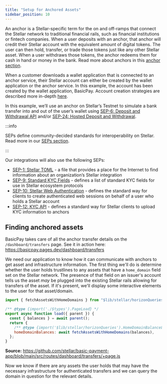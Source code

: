 ```yaml
---
title: "Setup for Anchored Assets"
sidebar_position: 10
---
```


An anchor is a Stellar-specific term for the on and off-ramps that connect the Stellar network to traditional financial rails, such as financial institutions or fintech companies. When a user deposits with an anchor, that anchor will credit their Stellar account with the equivalent amount of digital tokens. The user can then hold, transfer, or trade those tokens just like any other Stellar asset. When a user withdraws those tokens, the anchor redeems them for cash in hand or money in the bank. Read more about anchors in this [anchor section](../../../learn/encyclopedia/anchors.mdx).

When a customer downloads a wallet application that is connected to an anchor service, their Stellar account can either be created by the wallet application or the anchor service. In this example, the account has been created by the wallet application, BasicPay. Account creation strategies are described more in-depth [here](../../application-design-considerations.mdx#account-creation-strategies).

In this example, we’ll use an anchor on Stellar’s Testnet to simulate a bank transfer into and out of the user’s wallet using [SEP-6: Deposit and Withdrawal API](https://github.com/stellar/stellar-protocol/blob/master/ecosystem/sep-0006.md) and/or [SEP-24: Hosted Deposit and Withdrawal](https://github.com/stellar/stellar-protocol/blob/master/ecosystem/sep-0024.md).

:::info

SEPs define community-decided standards for interoperability on Stellar. Read more in our [SEPs section](../../../learn/fundamentals/stellar-ecosystem-proposals.mdx).

:::

Our integrations will also use the following SEPs:

- [SEP-1: Stellar TOML](https://github.com/stellar/stellar-protocol/blob/master/ecosystem/sep-0001.md) - a file that provides a place for the Internet to find information about an organization’s Stellar integration
- [SEP-9: Standard KYC Fields](https://github.com/stellar/stellar-protocol/blob/master/ecosystem/sep-0009.md) - defines a list of standard KYC fields for use in Stellar ecosystem protocols
- [SEP-10: Stellar Web Authentication](https://github.com/stellar/stellar-protocol/blob/master/ecosystem/sep-0010.md) - defines the standard way for clients to create authenticated web sessions on behalf of a user who holds a Stellar account
- [SEP-12: KYC API](https://github.com/stellar/stellar-protocol/blob/master/ecosystem/sep-0012.md) - defines a standard way for Stellar clients to upload KYC information to anchors

## Finding anchored assets

BasicPay takes care of all the anchor transfer details on the `/dashboard/transfers` page. See it in action here: https://basicpay.pages.dev/dashboard/transfers

We need our application to know how it can communicate with anchors to get asset and infrastructure information. The first thing we'll do is determine whether the user holds trustlines to any assets that have a `home_domain` field set on the Stellar network. The presence of that field on an issuer's account tells us the asset _may_ be plugged into the existing Stellar rails allowing for transfers of the asset. If it's present, we'll display some interactive elements to the user for that asset/domain.

```js title=/src/routes/dashboard/transfers/+page.js
import { fetchAssetsWithHomeDomains } from "$lib/stellar/horizonQueries";

/** @type {import('./$types').PageLoad} */
export async function load({ parent }) {
  const { balances } = await parent();
  return {
    /** @type {import('$lib/stellar/horizonQueries').HomeDomainBalanceLine[]} */
    homeDomainBalances: await fetchAssetsWithHomeDomains(balances),
  };
}
```

**Source:** https://github.com/stellar/basic-payment-app/blob/main/src/routes/dashboard/transfers/+page.js

Now we know if there are any assets the user holds that may have the necessary infrastructure for authenticated transfers and we can query the domain in question for the relevant details.

